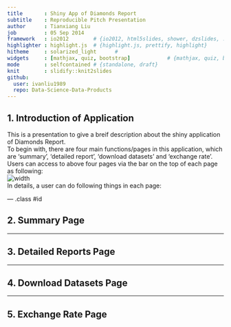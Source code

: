 ```yaml
---
title       : Shiny App of Diamonds Report
subtitle    : Reproducible Pitch Presentation
author      : Tianxiang Liu
job         : 05 Sep 2014
framework   : io2012        # {io2012, html5slides, shower, dzslides, ...}
highlighter : highlight.js  # {highlight.js, prettify, highlight}
hitheme     : solarized_light      # 
widgets     : [mathjax, quiz, bootstrap]            # {mathjax, quiz, bootstrap}
mode        : selfcontained # {standalone, draft}
knit        : slidify::knit2slides
github:
  user: ivanliu1989
  repo: Data-Science-Data-Products
--- 
```


## 1. Introduction of Application

This is a presentation to give a breif description about the shiny application of Diamonds Report.</br>
To begin with, there are four main functions/pages in this application, which are 'summary', 'detailed report', 'download datasets' and 'exchange rate'. </br>
Users can access to above four pages via the bar on the top of each page as following: </br>
![width]("menu.png")</br>
In details, a user can do following things in each page:

--- .class #id 

## 2. Summary Page


---

## 3. Detailed Reports Page


---

## 4. Download Datasets Page


---

## 5. Exchange Rate Page



